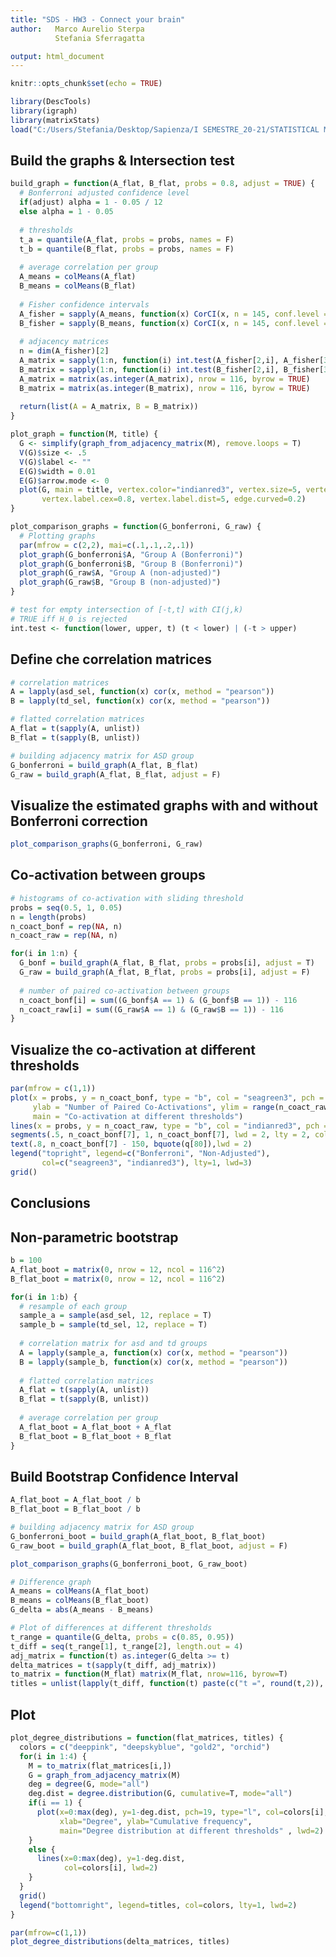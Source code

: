 ---
title: "SDS - HW3 - Connect your brain"
author:   Marco Aurelio Sterpa
          Stefania Sferragatta

output: html_document
---

```{r setup, include=FALSE}
knitr::opts_chunk$set(echo = TRUE)
```

```{r utilities, warning=FALSE}
library(DescTools)
library(igraph)
library(matrixStats)
load("C:/Users/Stefania/Desktop/Sapienza/I SEMESTRE_20-21/STATISTICAL METHODS IN DATA SCIENCE AND LABORATORY I/HW3/hw3_data.RData")
```

## Build the graphs & Intersection test
```{r loading, warning=FALSE}
build_graph = function(A_flat, B_flat, probs = 0.8, adjust = TRUE) {
  # Bonferroni adjusted confidence level
  if(adjust) alpha = 1 - 0.05 / 12
  else alpha = 1 - 0.05
  
  # thresholds
  t_a = quantile(A_flat, probs = probs, names = F)
  t_b = quantile(B_flat, probs = probs, names = F)
  
  # average correlation per group
  A_means = colMeans(A_flat)
  B_means = colMeans(B_flat)
  
  # Fisher confidence intervals
  A_fisher = sapply(A_means, function(x) CorCI(x, n = 145, conf.level = alpha))
  B_fisher = sapply(B_means, function(x) CorCI(x, n = 145, conf.level = alpha))
  
  # adjacency matrices
  n = dim(A_fisher)[2]
  A_matrix = sapply(1:n, function(i) int.test(A_fisher[2,i], A_fisher[3,i], t_a))
  B_matrix = sapply(1:n, function(i) int.test(B_fisher[2,i], B_fisher[3,i], t_b))
  A_matrix = matrix(as.integer(A_matrix), nrow = 116, byrow = TRUE)
  B_matrix = matrix(as.integer(B_matrix), nrow = 116, byrow = TRUE)
  
  return(list(A = A_matrix, B = B_matrix))
}

plot_graph = function(M, title) {
  G <- simplify(graph_from_adjacency_matrix(M), remove.loops = T)
  V(G)$size <- .5
  V(G)$label <- ""
  E(G)$width = 0.01
  E(G)$arrow.mode <- 0
  plot(G, main = title, vertex.color="indianred3", vertex.size=5, vertex.frame.color="ivory1", 
       vertex.label.cex=0.8, vertex.label.dist=5, edge.curved=0.2)
}

plot_comparison_graphs = function(G_bonferroni, G_raw) {
  # Plotting graphs
  par(mfrow = c(2,2), mai=c(.1,.1,.2,.1))
  plot_graph(G_bonferroni$A, "Group A (Bonferroni)")
  plot_graph(G_bonferroni$B, "Group B (Bonferroni)")
  plot_graph(G_raw$A, "Group A (non-adjusted)")
  plot_graph(G_raw$B, "Group B (non-adjusted)")
}

# test for empty intersection of [-t,t] with CI(j,k)
# TRUE iff H_0 is rejected
int.test <- function(lower, upper, t) (t < lower) | (-t > upper)
```

## Define che correlation matrices 
```{r test, warning=FALSE}
# correlation matrices
A = lapply(asd_sel, function(x) cor(x, method = "pearson"))
B = lapply(td_sel, function(x) cor(x, method = "pearson"))

# flatted correlation matrices
A_flat = t(sapply(A, unlist))
B_flat = t(sapply(B, unlist))

# building adjacency matrix for ASD group
G_bonferroni = build_graph(A_flat, B_flat)
G_raw = build_graph(A_flat, B_flat, adjust = F)
```

## Visualize the estimated graphs with and without Bonferroni correction
```{r graphs, echo=FALSE, warning=FALSE}
plot_comparison_graphs(G_bonferroni, G_raw)
```

## Co-activation between groups
```{r th, warning=FALSE}
# histograms of co-activation with sliding threshold
probs = seq(0.5, 1, 0.05)
n = length(probs)
n_coact_bonf = rep(NA, n)
n_coact_raw = rep(NA, n)

for(i in 1:n) {
  G_bonf = build_graph(A_flat, B_flat, probs = probs[i], adjust = T)
  G_raw = build_graph(A_flat, B_flat, probs = probs[i], adjust = F)
  
  # number of paired co-activation between groups
  n_coact_bonf[i] = sum((G_bonf$A == 1) & (G_bonf$B == 1)) - 116
  n_coact_raw[i] = sum((G_raw$A == 1) & (G_raw$B == 1)) - 116
}
```


## Visualize the co-activation at different thresholds
```{r graph, echo=FALSE}
par(mfrow = c(1,1))
plot(x = probs, y = n_coact_bonf, type = "b", col = "seagreen3", pch = 16, xlab = "Threshold",
     ylab = "Number of Paired Co-Activations", ylim = range(n_coact_raw), lwd = 2,
     main = "Co-activation at different thresholds")
lines(x = probs, y = n_coact_raw, type = "b", col = "indianred3", pch = 16, lwd = 2,add = TRUE)
segments(.5, n_coact_bonf[7], 1, n_coact_bonf[7], lwd = 2, lty = 2, col = "lightcyan4")
text(.8, n_coact_bonf[7] - 150, bquote(q[80]),lwd = 2)
legend("topright", legend=c("Bonferroni", "Non-Adjusted"),
       col=c("seagreen3", "indianred3"), lty=1, lwd=3)
grid()
```


## Conclusions



## Non-parametric bootstrap
```{r boot, warning=FALSE}
b = 100
A_flat_boot = matrix(0, nrow = 12, ncol = 116^2)
B_flat_boot = matrix(0, nrow = 12, ncol = 116^2)

for(i in 1:b) {
  # resample of each group
  sample_a = sample(asd_sel, 12, replace = T)
  sample_b = sample(td_sel, 12, replace = T)
  
  # correlation matrix for asd and td groups
  A = lapply(sample_a, function(x) cor(x, method = "pearson"))
  B = lapply(sample_b, function(x) cor(x, method = "pearson"))
  
  # flatted correlation matrices
  A_flat = t(sapply(A, unlist))
  B_flat = t(sapply(B, unlist))
  
  # average correlation per group
  A_flat_boot = A_flat_boot + A_flat
  B_flat_boot = B_flat_boot + B_flat
}
```

## Build Bootstrap Confidence Interval 
```{r boot_CI, warning=FALSE}
A_flat_boot = A_flat_boot / b
B_flat_boot = B_flat_boot / b

# building adjacency matrix for ASD group
G_bonferroni_boot = build_graph(A_flat_boot, B_flat_boot)
G_raw_boot = build_graph(A_flat_boot, B_flat_boot, adjust = F)

plot_comparison_graphs(G_bonferroni_boot, G_raw_boot)

# Difference graph
A_means = colMeans(A_flat_boot)
B_means = colMeans(B_flat_boot)
G_delta = abs(A_means - B_means)

# Plot of differences at different thresholds
t_range = quantile(G_delta, probs = c(0.85, 0.95))
t_diff = seq(t_range[1], t_range[2], length.out = 4)
adj_matrix = function(t) as.integer(G_delta >= t)
delta_matrices = t(sapply(t_diff, adj_matrix))
to_matrix = function(M_flat) matrix(M_flat, nrow=116, byrow=T)
titles = unlist(lapply(t_diff, function(t) paste(c("t =", round(t,2)), collapse = " ")))
```


## Plot
```{r boot_plot, warning=FALSE}
plot_degree_distributions = function(flat_matrices, titles) {
  colors = c("deeppink", "deepskyblue", "gold2", "orchid")
  for(i in 1:4) {
    M = to_matrix(flat_matrices[i,])
    G = graph_from_adjacency_matrix(M)
    deg = degree(G, mode="all")
    deg.dist = degree.distribution(G, cumulative=T, mode="all")
    if(i == 1) {
      plot(x=0:max(deg), y=1-deg.dist, pch=19, type="l", col=colors[i],
           xlab="Degree", ylab="Cumulative frequency",
           main="Degree distribution at different thresholds" , lwd=2)
    }
    else {
      lines(x=0:max(deg), y=1-deg.dist,
            col=colors[i], lwd=2)
    }
  }
  grid()
  legend("bottomright", legend=titles, col=colors, lty=1, lwd=2)
}
```

```{r plot, echo=FALSE}
par(mfrow=c(1,1))
plot_degree_distributions(delta_matrices, titles)
```
